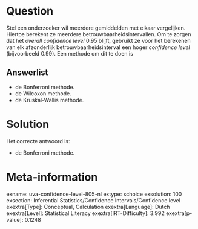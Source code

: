 Question
========

Stel een onderzoeker wil meerdere gemiddelden met elkaar vergelijken.
Hiertoe berekent ze meerdere betrouwbaarheidsintervallen. Om te zorgen
dat het *overall confidence level* 0.95 blijft, gebruikt ze voor het
berekenen van elk afzonderlijk betrouwbaarheidsinterval een hoger *confidence level* (bijvoorbeeld 0.99). Een methode om dit te doen is

Answerlist
----------

* de Bonferroni methode.
* de Wilcoxon methode.
* de Kruskal-Wallis methode.

Solution
========

Het correcte antwoord is: 

* de Bonferroni methode.

Meta-information
================
exname: uva-confidence-level-805-nl
extype: schoice
exsolution: 100
exsection: Inferential Statistics/Confidence Intervals/Confidence level
exextra[Type]: Conceptual, Calculation
exextra[Language]: Dutch
exextra[Level]: Statistical Literacy
exextra[IRT-Difficulty]: 3.992
exextra[p-value]: 0.1248
